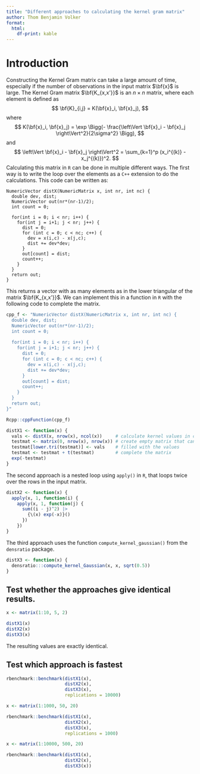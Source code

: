 ```yaml
---
title: "Different approaches to calculating the kernel gram matrix"
author: Thom Benjamin Volker
format: 
  html:
    df-print: kable
---
```


# Introduction

Constructing the Kernel Gram matrix can take a large amount of time, especially if the number of observations in the input matrix $\bf{x}$ is large. The Kernel Gram matrix $\bf{K_{x,x'}}$ is an $n \times n$ matrix, where each element is defined as
$$
\bf{K}_{i,j} = K(\bf{x}_i, \bf{x}_j),
$$
where
$$
K(\bf{x}_i, \bf{x}_j) = \exp \Bigg(- \frac{\left\Vert \bf{x}_i - \bf{x}_j \right\Vert^2}{2\sigma^2} \Bigg),
$$
and 
$$
\left\Vert \bf{x}_i - \bf{x}_j \right\Vert^2 = \sum_{k=1}^p (x_i^{(k)} - x_j^{(k)})^2.
$$
Calculating this matrix in `R` can be done in multiple different ways. The first way is to write the loop over the elements as a `C++` extension to do the calculations. This code can be written as:
```
NumericVector distX(NumericMatrix x, int nr, int nc) {
  double dev, dist;
  NumericVector out(nr*(nr-1)/2);
  int count = 0;
  
  for(int i = 0; i < nr; i++) {
    for(int j = i+1; j < nr; j++) {
      dist = 0;
      for (int c = 0; c < nc; c++) {
        dev = x(i,c) - x(j,c);
        dist += dev*dev;
      }
      out[count] = dist;
      count++;
    }
  }
  return out;
}
```
This returns a vector with as many elements as in the lower triangular of the matrix $\bf{K_{x,x'}}$. We can implement this in a function in `R` with the following code to complete the matrix.

```r
cpp_f <- "NumericVector distX(NumericMatrix x, int nr, int nc) {
  double dev, dist;
  NumericVector out(nr*(nr-1)/2);
  int count = 0;
  
  for(int i = 0; i < nr; i++) {
    for(int j = i+1; j < nr; j++) {
      dist = 0;
      for (int c = 0; c < nc; c++) {
        dev = x(i,c) - x(j,c);
        dist += dev*dev;
      }
      out[count] = dist;
      count++;
    }
  }
  return out;
}"

Rcpp::cppFunction(cpp_f)

distX1 <- function(x) {
  vals <- distX(x, nrow(x), ncol(x))     # calculate kernel values in c++
  testmat <- matrix(0, nrow(x), nrow(x)) # create empty matrix that can be
  testmat[lower.tri(testmat)] <- vals    # filled with the values
  testmat <- testmat + t(testmat)        # complete the matrix
  exp(-testmat)
}
```


The second approach is a nested loop using `apply()` in `R`, that loops twice over the rows in the input matrix.

```r
distX2 <- function(x) {
  apply(x, 1, function(i) {
    apply(x, 1, function(j) {
      sum((i - j)^2) |> 
        {\(x) exp(-x)}()
      })
    })
}
```

The third approach uses the function `compute_kernel_gaussian()` from the `densratio` package.

```r
distX3 <- function(x) {
  densratio:::compute_kernel_Gaussian(x, x, sqrt(0.5))
}
```

## Test whether the approaches give identical results.

```r
x <- matrix(1:10, 5, 2)

distX1(x)
distX2(x)
distX3(x)
```

The resulting values are exactly identical.

## Test which approach is fastest

```r
rbenchmark::benchmark(distX1(x),
                      distX2(x),
                      distX3(x),
                      replications = 10000)

x <- matrix(1:1000, 50, 20)

rbenchmark::benchmark(distX1(x),
                      distX2(x),
                      distX3(x),
                      replications = 1000)

x <- matrix(1:10000, 500, 20)

rbenchmark::benchmark(distX1(x),
                      distX2(x),
                      distX3(x))
```




